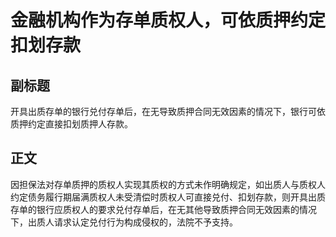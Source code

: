 # 金融机构作为存单质权人，可依质押约定扣划存款
## 副标题
开具出质存单的银行兑付存单后，在无导致质押合同无效因素的情况下，银行可依质押约定直接扣划质押人存款。
## 正文
因担保法对存单质押的质权人实现其质权的方式未作明确规定，如出质人与质权人约定债务履行期届满质权人未受清偿时质权人可直接兑付、扣划存款，则开具出质存单的银行应质权人的要求兑付存单后，在无其他导致质押合同无效因素的情况下，出质人请求认定兑付行为构成侵权的，法院不予支持。